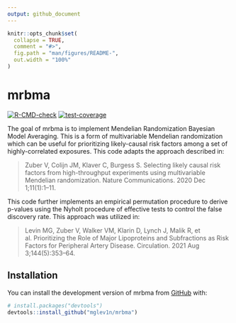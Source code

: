 ```yaml
---
output: github_document
---
```


<!-- README.md is generated from README.Rmd. Please edit that file -->

```r
knitr::opts_chunk$set(
  collapse = TRUE,
  comment = "#>",
  fig.path = "man/figures/README-",
  out.width = "100%"
)
```

# mrbma

<!-- badges: start -->
[![R-CMD-check](https://github.com/mglev1n/mrbma/actions/workflows/R-CMD-check.yaml/badge.svg)](https://github.com/mglev1n/mrbma/actions/workflows/R-CMD-check.yaml)
[![test-coverage](https://github.com/mglev1n/mrbma/actions/workflows/test-coverage.yaml/badge.svg)](https://github.com/mglev1n/mrbma/actions/workflows/test-coverage.yaml)
<!-- badges: end -->

The goal of mrbma is to implement Mendelian Randomization Bayesian Model
Averaging. This is a form of multivariable Mendelian randomization which can be useful for prioritizing likely-causal risk factors among a set of highly-correlated exposures. This code adapts the approach described in:

> Zuber V, Colijn JM, Klaver C, Burgess S. Selecting likely causal risk factors from high-throughput experiments using multivariable Mendelian randomization. Nature Communications. 2020 Dec 1;11(1):1–11. 

This code further implements an empirical permutation procedure to derive p-values using the Nyholt procedure of effective tests to control the false discovery rate. This approach was utilized in:

> Levin MG, Zuber V, Walker VM, Klarin D, Lynch J, Malik R, et al. Prioritizing the Role of Major Lipoproteins and Subfractions as Risk Factors for Peripheral Artery Disease. Circulation. 2021 Aug 3;144(5):353–64. 



## Installation

You can install the development version of mrbma from [GitHub](https://github.com/) with:

``` r
# install.packages("devtools")
devtools::install_github("mglev1n/mrbma")
```
